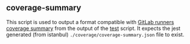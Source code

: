 
<Meta title="scripts/commands/coverage-summary" />

## coverage-summary

This script is used to output a format compatible with [GitLab runners coverage summary](https://docs.gitlab.com/ee/ci/pipelines/settings.html#test-coverage-parsing) from the output of the [test](#section-test) script.
It expects the jest generated (from istanbul) `./coverage/coverage-summary.json` file to exist.
